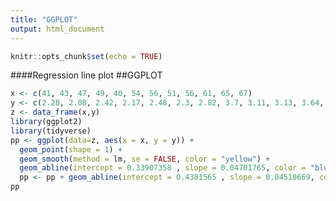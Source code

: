```yaml
---
title: "GGPLOT"
output: html_document
---
```


```r
knitr::opts_chunk$set(echo = TRUE)
```
####Regression line plot
##GGPLOT



```r
x <- c(41, 43, 47, 49, 40, 54, 56, 51, 56, 61, 65, 67)
y <- c(2.28, 2.08, 2.42, 2.17, 2.48, 2.3, 2.82, 3.7, 3.11, 3.13, 3.64, 3.56)
z <- data_frame(x,y)
library(ggplot2)
library(tidyverse)
pp <- ggplot(data=z, aes(x = x, y = y)) +
  geom_point(shape = 1) +
  geom_smooth(method = lm, se = FALSE, color = "yellow") +
  geom_abline(intercept = 0.33907358 , slope = 0.04701765, color = "blue")
  pp <- pp + geom_abline(intercept = 0.4381565 , slope = 0.04510669, color = "red") + ggtitle("GgPlot Graphic")
pp
```


